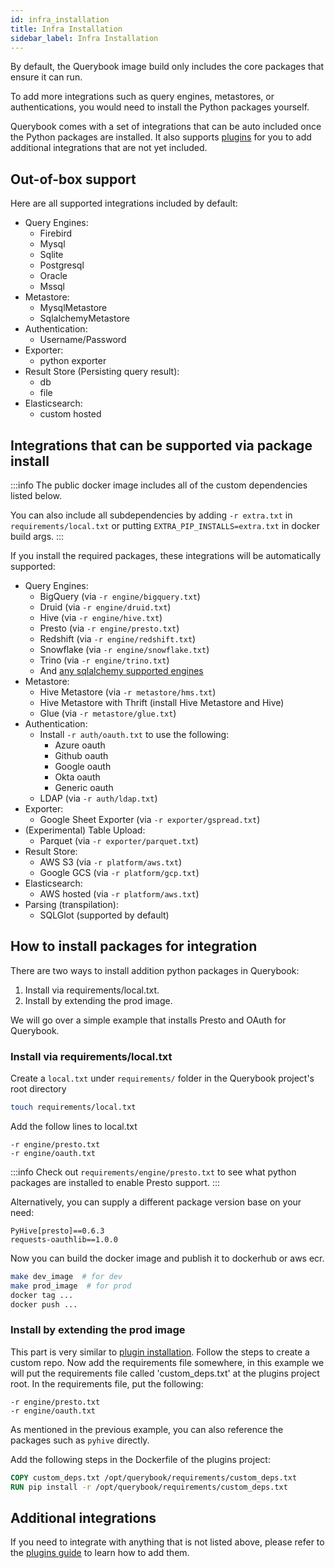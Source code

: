 ```yaml
---
id: infra_installation
title: Infra Installation
sidebar_label: Infra Installation
---
```


By default, the Querybook image build only includes the core packages that ensure it can run.

To add more integrations such as query engines, metastores, or authentications, you would need to
install the Python packages yourself.

Querybook comes with a set of integrations that can be auto included once the Python packages are installed.
It also supports [plugins](../integrations/plugins.mdx) for you to add additional integrations that are not yet included.

## Out-of-box support

Here are all supported integrations included by default:

-   Query Engines:
    -   Firebird
    -   Mysql
    -   Sqlite
    -   Postgresql
    -   Oracle
    -   Mssql
-   Metastore:
    -   MysqlMetastore
    -   SqlalchemyMetastore
-   Authentication:
    -   Username/Password
-   Exporter:
    -   python exporter
-   Result Store (Persisting query result):
    -   db
    -   file
-   Elasticsearch:
    -   custom hosted

## Integrations that can be supported via package install

:::info
The public docker image includes all of the custom dependencies listed below.

You can also include all subdependencies by adding `-r extra.txt` in `requirements/local.txt` or putting `EXTRA_PIP_INSTALLS=extra.txt` in docker build args.
:::

If you install the required packages, these integrations will be automatically supported:

-   Query Engines:
    -   BigQuery (via `-r engine/bigquery.txt`)
    -   Druid (via `-r engine/druid.txt`)
    -   Hive (via `-r engine/hive.txt`)
    -   Presto (via `-r engine/presto.txt`)
    -   Redshift (via `-r engine/redshift.txt`)
    -   Snowflake (via `-r engine/snowflake.txt`)
    -   Trino (via `-r engine/trino.txt`)
    -   And [any sqlalchemy supported engines](../setup_guide/connect_to_a_query_engine.mdx)
-   Metastore:
    -   Hive Metastore (via `-r metastore/hms.txt`)
    -   Hive Metastore with Thrift (install Hive Metastore and Hive)
    -   Glue (via `-r metastore/glue.txt`)
-   Authentication:
    -   Install `-r auth/oauth.txt` to use the following:
        -   Azure oauth
        -   Github oauth
        -   Google oauth
        -   Okta oauth
        -   Generic oauth
    -   LDAP (via `-r auth/ldap.txt`)
-   Exporter:
    -   Google Sheet Exporter (via `-r exporter/gspread.txt`)
-   (Experimental) Table Upload:
    -   Parquet (via `-r exporter/parquet.txt`)
-   Result Store:
    -   AWS S3 (via `-r platform/aws.txt`)
    -   Google GCS (via `-r platform/gcp.txt`)
-   Elasticsearch:
    -   AWS hosted (via `-r platform/aws.txt`)
-   Parsing (transpilation):
    -   SQLGlot (supported by default)

## How to install packages for integration

There are two ways to install addition python packages in Querybook:

1. Install via requirements/local.txt.
2. Install by extending the prod image.

We will go over a simple example that installs Presto and OAuth for Querybook.

### Install via requirements/local.txt

Create a `local.txt` under `requirements/` folder in the Querybook project's root directory

```sh
touch requirements/local.txt
```

Add the follow lines to local.txt

```
-r engine/presto.txt
-r engine/oauth.txt
```

:::info
Check out `requirements/engine/presto.txt` to see what python packages are installed to enable Presto support.
:::

Alternatively, you can supply a different package version base on your need:

```
PyHive[presto]==0.6.3
requests-oauthlib==1.0.0
```

Now you can build the docker image and publish it to dockerhub or aws ecr.

```sh
make dev_image  # for dev
make prod_image  # for prod
docker tag ...
docker push ...
```

### Install by extending the prod image

This part is very similar to [plugin installation](../integrations/plugins.mdx#installing-plugins). Follow the steps to create a custom repo.
Now add the requirements file somewhere, in this example we will put the requirements file called 'custom_deps.txt' at the plugins project root.
In the requirements file, put the following:

```
-r engine/presto.txt
-r engine/oauth.txt
```

As mentioned in the previous example, you can also reference the packages such as `pyhive` directly.

Add the following steps in the Dockerfile of the plugins project:

```Dockerfile
COPY custom_deps.txt /opt/querybook/requirements/custom_deps.txt
RUN pip install -r /opt/querybook/requirements/custom_deps.txt
```

## Additional integrations

If you need to integrate with anything that is not listed above, please refer to the [plugins guide](../integrations/plugins.mdx) to learn how to add them.
